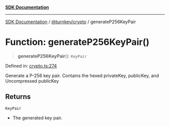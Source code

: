[**SDK Documentation**](../../../README.mdx)

***

[SDK Documentation](../../../packages.mdx) / [@turnkey/crypto](../README.mdx) / generateP256KeyPair

# Function: generateP256KeyPair()

> **generateP256KeyPair**(): `KeyPair`

Defined in: [crypto.ts:274](https://github.com/tkhq/sdk/blob/fd49bfe86475c8603b3eb385aa101efa36fa32fc/packages/crypto/src/crypto.ts#L274)

Generate a P-256 key pair. Contains the hexed privateKey, publicKey, and Uncompressed publicKey

## Returns

`KeyPair`

- The generated key pair.
